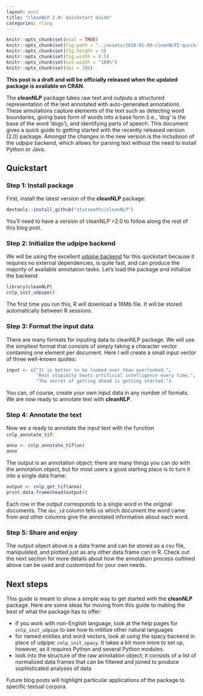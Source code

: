 ```yaml
---
layout: post
title: "cleanNLP 2.0: Quickstart Guide"
categories: rlang
---
```


```r
knitr::opts_chunk$set(eval = TRUE)
knitr::opts_chunk$set(fig.path = "../assets/2018-01-09-cleanNLP2-quickstart/")
knitr::opts_chunk$set(fig.height = 5)
knitr::opts_chunk$set(fig.width = 8.5)
knitr::opts_chunk$set(out.width = "100%")
knitr::opts_chunk$set(dpi = 300)
```

**This post is a draft and will be officially released when
the updated package is available on CRAN.**

The **cleanNLP** package takes raw text and outputs a structured
representation of the text annotated with auto-generated annotations.
These annotations capture elements of the text such as detecting word
boundaries, giving base form of words into a base form (i.e., 'dog' is
the base of the word 'dogs'), and identifying parts of speech. This
document gives a quick guide to getting started with the recently
released version (2.0) package. Amongst the changes in the new version
is the includsion of the *udpipe* backend, which allows for parsing
text without the need to install Python or Java.

## Quickstart

### Step 1: Install package

First, install the latest version of the **cleanNLP** package:
```r
devtools::install_github("statsmaths/cleanNLP")
```
You'll need to have a version of cleanNLP >2.0 to follow along
the rest of this blog post.

### Step 2: Initialize the udpipe backend

We will be using the excellent [udpipe backend](https://cran.r-project.org/web/packages/udpipe/index.html)
for this quickstart because it requires no external dependencies, is
quite fast, and can produce the majority of available annotation
tasks. Let's load the package and initialize the backend:
```r
library(cleanNLP)
cnlp_init_udpipe()
```
The first time you run this, R will download a 16Mb file. It will
be stored automatically between R sessions.

### Step 3: Format the input data

There are many formats for inputing data to cleanNLP package. We
will use the simpliest format that consists of simply taking a
character vector containing one element per document. Here I will
create a small input vector of three well-known quotes:

```r
input <- c("It is better to be looked over than overlooked.",
           "Real stupidity beats artificial intelligence every time.",
           "The secret of getting ahead is getting started.")
```

You can, of course, create your own input data in any number of
formats. We are now ready to annotate text with **cleanNLP**.

### Step 4: Annotate the text

Now we a ready to annotate the input text with the function `cnlp_annotate_tif`:
```r
anno <- cnlp_annotate_tif(un)
anno
```
The output is an annotation object; there are many things you can do with the
annotation object, but for most users a good starting place is to turn it into
a single data frame:
```r
output <- cnlp_get_tif(anno)
print.data.frame(head(output))
```
Each row in the output corresponds to a single word in the original
documents. The `doc_id` column tells us which document the word came
from and other columns give the annotated information about each word.

### Step 5: Share and enjoy

The output object above is a data frame and can be stored as a csv file,
manipulated, and plotted just as any other data frame can in R. Check out
the next section for more details about how the annotation process outlined
above can be used and customized for your own needs.

## Next steps

This guide is meant to show a simple way to get started with the **cleanNLP**
package. Here are some ideas for moving from this guide to making the best
of what the package has to offer:

- if you work with non-English language, look at the help pages
for `cnlp_init_udpipe` to see how to initilize other natural languages
- for named entities and word vectors, look at using the spacy backend
in place of udpipe: `cnlp_init_spacy`. It takes a bit more more to set
up, however, as it requires Python and several Python modules.
- look into the structure of the raw annotation object; it consists of a
list of normalized data frames that can be filtered and joined to produce
sophisticated analyses of data

Future blog posts will highlight particular applications of the package
to specific textual corpora.




